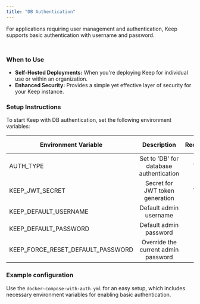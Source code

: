 ```yaml
---
title: "DB Authentication"
---
```


For applications requiring user management and authentication, Keep supports basic authentication with username and password.

<Frame
    width="75"
  height="150">
  <img height="10" src="/images/dbauth.png" />
</Frame>


### When to Use

- **Self-Hosted Deployments:** When you're deploying Keep for individual use or within an organization.
- **Enhanced Security:** Provides a simple yet effective layer of security for your Keep instance.

### Setup Instructions

To start Keep with DB authentication, set the following environment variables:

| Environment Variable | Description | Required | Frontend/Backend | Default Value |
|--------------------|:-----------:|:--------:|:----------------:|:-------------:|
| AUTH_TYPE | Set to 'DB' for database authentication | Yes | Both | - |
| KEEP_JWT_SECRET | Secret for JWT token generation | Yes | Backend | - |
| KEEP_DEFAULT_USERNAME | Default admin username | No | Backend | admin |
| KEEP_DEFAULT_PASSWORD | Default admin password | No | Backend | admin |
| KEEP_FORCE_RESET_DEFAULT_PASSWORD | Override the current admin password | No | Backend | false |

### Example configuration

Use the `docker-compose-with-auth.yml` for an easy setup, which includes necessary environment variables for enabling basic authentication.
